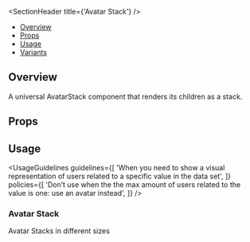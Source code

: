 
<Meta of={AvatarStackStories} />

<SectionHeader title={'Avatar Stack'} />

- [Overview](#overview)
- [Props](#props)
- [Usage](#usage)
- [Variants](#variants)

## Overview

A universal AvatarStack component that renders its children as a stack.

## Props

<ArgTypes of={AvatarStack} />

## Usage

<UsageGuidelines
  guidelines={[
    'When you need to show a visual representation of users related to a specific value in the data set',
  ]}
  policies={[
    'Don’t use when the the max amount of users related to the value is one: use an avatar instead',
  ]}
/>

<SubsectionHeader title="Variants" />

### Avatar Stack

Avatar Stacks in different sizes

<Canvas of={AvatarStackStories.AvatarStack} />
